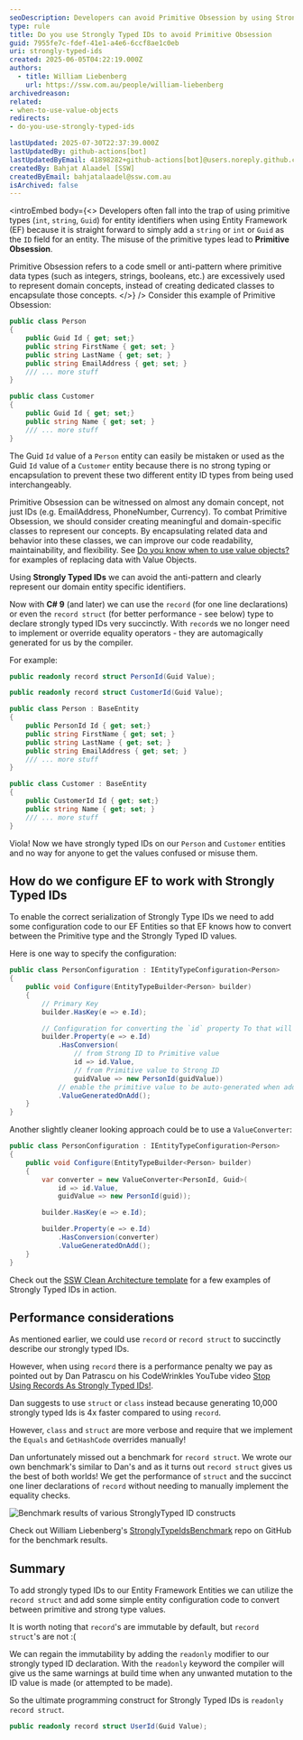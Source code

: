 ```yaml
---
seoDescription: Developers can avoid Primitive Obsession by using Strongly Typed IDs, which provide a clear representation of domain entity identifiers.
type: rule
title: Do you use Strongly Typed IDs to avoid Primitive Obsession
guid: 7955fe7c-fdef-41e1-a4e6-6ccf8ae1c0eb
uri: strongly-typed-ids
created: 2025-06-05T04:22:19.000Z
authors:
  - title: William Liebenberg
    url: https://ssw.com.au/people/william-liebenberg
archivedreason:
related:
- when-to-use-value-objects
redirects:
- do-you-use-strongly-typed-ids

lastUpdated: 2025-07-30T22:37:39.000Z
lastUpdatedBy: github-actions[bot]
lastUpdatedByEmail: 41898282+github-actions[bot]@users.noreply.github.com
createdBy: Bahjat Alaadel [SSW]
createdByEmail: bahjatalaadel@ssw.com.au
isArchived: false
---
```


<introEmbed
  body={<>
Developers often fall into the trap of using primitive types (`int`, `string`, `Guid`) for entity identifiers when using Entity Framework (EF) because it is straight forward to simply add a `string` or `int` or `Guid` as the `ID` field for an entity. The misuse of the primitive types lead to **Primitive Obsession**.

Primitive Obsession refers to a code smell or anti-pattern where primitive data types (such as integers, strings, booleans, etc.) are excessively used to represent domain concepts, instead of creating dedicated classes to encapsulate those concepts.
  </>}
/>
Consider this example of Primitive Obsession:

```cs
public class Person
{
    public Guid Id { get; set;}
    public string FirstName { get; set; }
    public string LastName { get; set; }
    public string EmailAddress { get; set; }
    /// ... more stuff
}

public class Customer
{
    public Guid Id { get; set;}
    public string Name { get; set; }
    /// ... more stuff
}
```

The Guid `Id` value of a `Person` entity can easily be mistaken or used as the Guid `Id` value of a `Customer` entity because there is no strong typing or encapsulation to prevent these two different entity ID types from being used interchangeably.

Primitive Obsession can be witnessed on almost any domain concept, not just IDs (e.g. EmailAddress, PhoneNumber, Currency). To combat Primitive Obsession, we should consider creating meaningful and domain-specific classes to represent our concepts. By encapsulating related data and behavior into these classes, we can improve our code readability, maintainability, and flexibility. See [Do you know when to use value objects?](/when-to-use-value-objects/) for examples of replacing data with Value Objects.

Using **Strongly Typed IDs** we can avoid the anti-pattern and clearly represent our domain entity specific identifiers.

Now with **C# 9** (and later) we can use the `record` (for one line declarations) or even the `record struct` (for better performance - see below) type to declare strongly typed IDs very succinctly. With `record`s we no longer need to implement or override equality operators - they are automagically generated for us by the compiler.

For example:

```cs
public readonly record struct PersonId(Guid Value);

public readonly record struct CustomerId(Guid Value);

public class Person : BaseEntity
{
    public PersonId Id { get; set;}
    public string FirstName { get; set; }
    public string LastName { get; set; }
    public string EmailAddress { get; set; }
    /// ... more stuff
}

public class Customer : BaseEntity
{
    public CustomerId Id { get; set;}
    public string Name { get; set; }
    /// ... more stuff
}
```

Viola! Now we have strongly typed IDs on our `Person` and `Customer` entities and no way for anyone to get the values confused or misuse them.

## How do we configure EF to work with Strongly Typed IDs

To enable the correct serialization of Strongly Type IDs we need to add some configuration code to our EF Entities so that EF knows how to convert between the Primitive type and the Strongly Typed ID values.

Here is one way to specify the configuration:

```cs
public class PersonConfiguration : IEntityTypeConfiguration<Person>
{
    public void Configure(EntityTypeBuilder<Person> builder)
    {
        // Primary Key
        builder.HasKey(e => e.Id);

        // Configuration for converting the `id` property To that will be stored in the database and From the primitive value (e.g. GUID, int, string) back into a strongly typed Id:
        builder.Property(e => e.Id)
            .HasConversion(
                // from Strong ID to Primitive value
                id => id.Value,
                // from Primitive value to Strong ID
                guidValue => new PersonId(guidValue))
            // enable the primitive value to be auto-generated when adding (SaveChanges) new entities to the database (only works from EF Core 7 onwards)
            .ValueGeneratedOnAdd();
    }
}
```

Another slightly cleaner looking approach could be to use a `ValueConverter`:

```cs
public class PersonConfiguration : IEntityTypeConfiguration<Person>
{
    public void Configure(EntityTypeBuilder<Person> builder)
    {
        var converter = new ValueConverter<PersonId, Guid>(
            id => id.Value,
            guidValue => new PersonId(guid));

        builder.HasKey(e => e.Id);

        builder.Property(e => e.Id)
            .HasConversion(converter)
            .ValueGeneratedOnAdd();
    }
}
```

Check out the [SSW Clean Architecture template](https://github.com/SSWConsulting/SSW.CleanArchitecture/blob/main/src/Domain/TodoItems/TodoItem.cs) for a few examples of Strongly Typed IDs in action.

## Performance considerations

As mentioned earlier, we could use `record` or `record struct` to succinctly describe our strongly typed IDs.

However, when using `record` there is a performance penalty we pay as pointed out by Dan Patrascu on his CodeWrinkles YouTube video [Stop Using Records As Strongly Typed IDs!](https://www.youtube.com/watch?v=dJxVj6390hk).

Dan suggests to use `struct` or `class` instead because generating 10,000 strongly typed Ids is 4x faster compared to using `record`.

However, `class` and `struct` are more verbose and require that we implement the `Equals` and `GetHashCode` overrides manually!

Dan unfortunately missed out a benchmark for `record struct`. We wrote our own benchmark's similar to Dan's and as it turns out `record struct` gives us the best of both worlds! We get the performance of `struct` and the succinct one liner declarations of `record` without needing to manually implement the equality checks.

![Benchmark results of various StronglyTyped ID constructs](/uploads/rules/strongly-typed-ids/stronglytypedid.png)

Check out William Liebenberg's [StronglyTypeIdsBenchmark](https://github.com/william-liebenberg/StronglyTypedIdsBenchmarks) repo on GitHub for the benchmark results.

## Summary

To add strongly typed IDs to our Entity Framework Entities we can utilize the `record struct` and add some simple entity configuration code to convert between primitive and strong type values.

It is worth noting that `record`'s are immutable by default, but `record struct`'s are not :(

We can regain the immutability by adding the `readonly` modifier to our strongly typed ID declaration. With the `readonly` keyword the compiler will give us the same warnings at build time when any unwanted mutation to the ID value is made (or attempted to be made).

So the ultimate programming construct for Strongly Typed IDs is `readonly record struct`.

```cs
public readonly record struct UserId(Guid Value);
```
